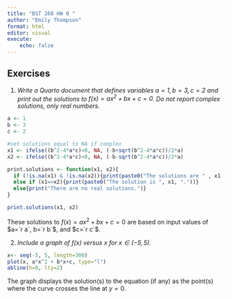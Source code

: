 ```yaml
---
title: "BST 260 HW 0 "
author: "Emily Thompson"
format: html
editor: visual
execute: 
    echo: false
---
```


## Exercises

(@) *Write a Quarto document that defines variables $a=1, b=3, c=2$
and print out the solutions to $f(x) = ax^2+bx+c=0$. Do not report complex solutions, only real numbers.* 

```r
a <- 1
b <- 3
c <- 2

#set solutions equal to NA if complex
x1 <- ifelse((b^2-4*a*c)<0, NA, (-b+sqrt(b^2-4*a*c))/2*a)
x2 <- ifelse((b^2-4*a*c)<0, NA, (-b-sqrt(b^2-4*a*c))/2*a)

print.solutions <- function(x1, x2){
  if (!is.na(x1) & !is.na(x2)){print(paste0("The solutions are " , x1 , " and " , x2, "."))} 
  else if (x1==x2){print(paste0("The solution is ", x1, "."))}
  else{print("There are no real solutions.")}
}

print.solutions(x1, x2)

```
These solutions to $f(x) = ax^2+bx+c=0$ are based on input values of $a=`r a`, b=`r b`$, and $c=`r c`$.

(@) *Include a graph of $f(x)$ versus $x$ for $x \in (-5,5)$.*
```r
x<- seq(-5, 5, length=300)
plot(x, a*x^2 + b*x+c, type="l")
abline(h=0, lty=2)
```
The graph displays the solution(s) to the equation (if any) as the point(s) where the curve crosses the line at $y=0$.



